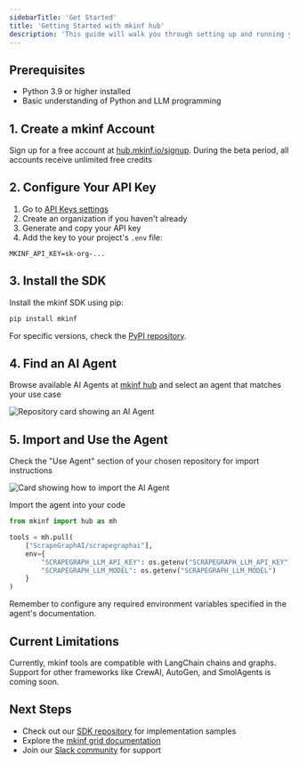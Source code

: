 ```yaml
---
sidebarTitle: 'Get Started'
title: 'Getting Started with mkinf hub'
description: 'This guide will walk you through setting up and running your first AI Agent using mkinf hub.'
---
```


## Prerequisites
- Python 3.9 or higher installed
- Basic understanding of Python and LLM programming

## 1. Create a mkinf Account
Sign up for a free account at [hub.mkinf.io/signup](https://hub.mkinf.io/signup).
<Check>During the beta period, all accounts receive unlimited free credits</Check>

## 2. Configure Your API Key
1. Go to [API Keys settings](https://hub.mkinf.io/settings/api-keys)
2. Create an organization if you haven't already
3. Generate and copy your API key
4. Add the key to your project's `.env` file:

```env .env
MKINF_API_KEY=sk-org-...
```

## 3. Install the SDK
Install the mkinf SDK using pip:

```bash
pip install mkinf
```

For specific versions, check the [PyPI repository](https://pypi.org/project/mkinf/).

## 4. Find an AI Agent
Browse available AI Agents at [mkinf hub](https://mkinf.io/hub) and select an agent that matches your use case

  <img src="/images/repository-card.png" alt="Repository card showing an AI Agent" />

## 5. Import and Use the Agent
Check the "Use Agent" section of your chosen repository for import instructions

  <img src="/images/use-agent-card.png" alt="Card showing how to import the AI Agent" />

Import the agent into your code

```python
from mkinf import hub as mh

tools = mh.pull(
    ["ScrapeGraphAI/scrapegraphai"],
    env={
        "SCRAPEGRAPH_LLM_API_KEY": os.getenv("SCRAPEGRAPH_LLM_API_KEY"),
        "SCRAPEGRAPH_LLM_MODEL": os.getenv("SCRAPEGRAPH_LLM_MODEL")
    }
)
```

<Note>
Remember to configure any required environment variables specified in the agent's documentation.
</Note>

## Current Limitations

<Warning>
Currently, mkinf tools are compatible with LangChain chains and graphs. Support for other frameworks like CrewAI, AutoGen, and SmolAgents is coming soon.
</Warning>

## Next Steps
- Check out our [SDK repository](https://github.com/mkinf-io/mkinf-py/tree/main/examples) for implementation samples
- Explore the [mkinf grid documentation](/api-reference)
- Join our [Slack community](https://join.slack.com/t/mkinf-community/shared_invite/zt-2wa3mqqsx-27qHzCok~BCdZTowifer~g) for support
